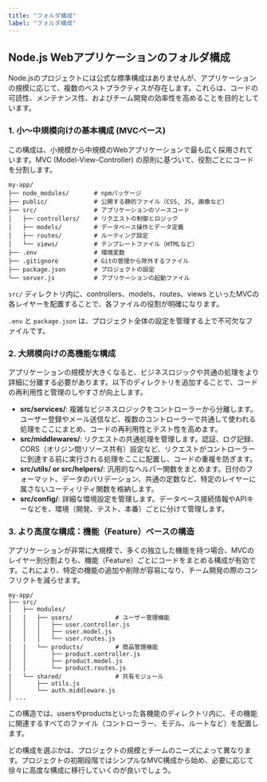 ```yaml
---
title: "フォルダ構成"
label: "フォルダ構成"
---
```


## Node.js Webアプリケーションのフォルダ構成

Node.jsのプロジェクトには公式な標準構成はありませんが、アプリケーションの規模に応じて、複数のベストプラクティスが存在します。これらは、コードの可読性、メンテナンス性、およびチーム開発の効率性を高めることを目的としています。

### 1. 小〜中規模向けの基本構成 (MVCベース)

この構成は、小規模から中規模のWebアプリケーションで最も広く採用されています。MVC (Model-View-Controller) の原則に基づいて、役割ごとにコードを分割します。

```
my-app/
├── node_modules/       # npmパッケージ
├── public/             # 公開する静的ファイル（CSS, JS, 画像など）
├── src/                # アプリケーションのソースコード
│   ├── controllers/    # リクエストの制御とロジック
│   ├── models/         # データベース操作とデータ定義
│   ├── routes/         # ルーティング設定
│   └── views/          # テンプレートファイル（HTMLなど）
├── .env                # 環境変数
├── .gitignore          # Gitの管理から除外するファイル
├── package.json        # プロジェクトの設定
└── server.js           # アプリケーションの起動ファイル
```

`src/` ディレクトリ内に、controllers、models、routes、views といったMVCの各レイヤーを配置することで、各ファイルの役割が明確になります。

`.env` と `package.json` は、プロジェクト全体の設定を管理する上で不可欠なファイルです。

### 2. 大規模向けの高機能な構成

アプリケーションの規模が大きくなると、ビジネスロジックや共通の処理をより詳細に分離する必要があります。以下のディレクトリを追加することで、コードの再利用性と管理のしやすさが向上します。

- **src/services/**: 複雑なビジネスロジックをコントローラーから分離します。ユーザー登録やメール送信など、複数のコントローラーで共通して使われる処理をここにまとめ、コードの再利用性とテスト性を高めます。
- **src/middlewares/**: リクエストの共通処理を管理します。認証、ログ記録、CORS（オリジン間リソース共有）設定など、リクエストがコントローラーに到達する前に実行される処理をここに配置し、コードの重複を防ぎます。
- **src/utils/ or src/helpers/**: 汎用的なヘルパー関数をまとめます。日付のフォーマット、データのバリデーション、共通の定数など、特定のレイヤーに属さないユーティリティ関数を格納します。
- **src/config/**: 詳細な環境設定を管理します。データベース接続情報やAPIキーなどを、環境（開発、テスト、本番）ごとに分けて管理します。

### 3. より高度な構成：機能（Feature）ベースの構造

アプリケーションが非常に大規模で、多くの独立した機能を持つ場合、MVCのレイヤー別分割よりも、機能（Feature）ごとにコードをまとめる構成が有効です。これにより、特定の機能の追加や削除が容易になり、チーム開発の際のコンフリクトを減らせます。

```
my-app/
├── src/
│   ├── modules/
│   │   ├── users/            # ユーザー管理機能
│   │   │   ├── user.controller.js
│   │   │   ├── user.model.js
│   │   │   └── user.routes.js
│   │   └── products/         # 商品管理機能
│   │       ├── product.controller.js
│   │       ├── product.model.js
│   │       └── product.routes.js
│   └── shared/               # 共有モジュール
│       ├── utils.js
│       └── auth.middleware.js
│ ...
```

この構造では、usersやproductsといった各機能のディレクトリ内に、その機能に関連するすべてのファイル（コントローラー、モデル、ルートなど）を配置します。

どの構成を選ぶかは、プロジェクトの規模とチームのニーズによって異なります。プロジェクトの初期段階ではシンプルなMVC構成から始め、必要に応じて徐々に高度な構成に移行していくのが良いでしょう。